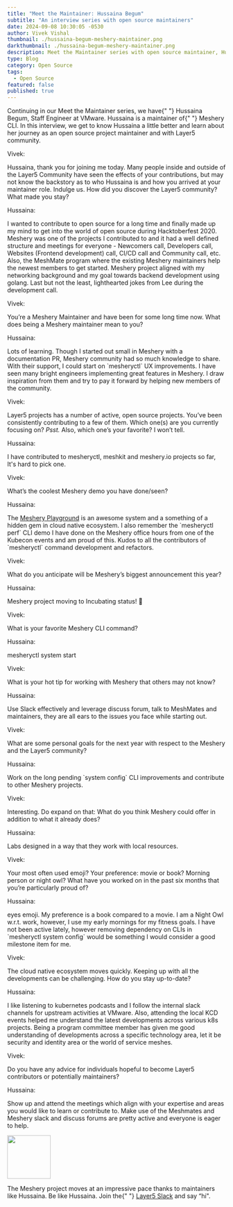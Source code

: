 ```yaml
---
title: "Meet the Maintainer: Hussaina Begum"
subtitle: "An interview series with open source maintainers"
date: 2024-09-08 10:30:05 -0530
author: Vivek Vishal
thumbnail: ./hussaina-begum-meshery-maintainer.png
darkthumbnail: ./hussaina-begum-meshery-maintainer.png
description: Meet the Maintainer series with open source maintainer, Hussaina Begum
type: Blog
category: Open Source
tags:
  - Open Source
featured: false
published: true
---
```



<BlogWrapper>
<MeetTheMaintainer>

<div className="intro">
  <p>
    Continuing in our Meet the Maintainer series, we have{" "}
    <Link to="/community/members/hussaina-begum">Hussaina Begum</Link>, Staff Engineer at VMware. Hussaina
    is a maintainer of{" "}
    <Link to="/cloud-native-management/meshery">Meshery CLI</Link>. In
    this interview, we get to know Hussaina a little better and learn about her
    journey as an open source project maintainer and with Layer5 community.
  </p>
</div>

<div className="interviewer">
  <span>Vivek:</span>
  <p>
    Hussaina, thank you for joining me today. Many people inside and outside of
    the Layer5 Community have seen the effects of your contributions, but may
    not know the backstory as to who Hussaina is and how you arrived at your
    maintainer role. Indulge us. How did you discover the Layer5 community? What
    made you stay?
  </p>
</div>

<div className="interviewee">
  <span>Hussaina:</span>
  <p>
    I wanted to contribute to open source for a long time and finally made up
    my mind to get into the world of open source during Hacktoberfest 2020.
    Meshery was one of the projects I contributed to and it had a well defined
    structure and meetings for everyone - Newcomers call, Developers call,
    Websites (Frontend development) call, CI/CD call and Community call, etc.
    Also, the MeshMate program where the existing Meshery maintainers help the
    newest members to get started. Meshery project aligned with my networking
    background and my goal towards backend development using golang. Last but
    not the least, lighthearted jokes from Lee during the development call.
  </p>
</div>

<div className="interviewer">
  <span>Vivek:</span>
  <p>
    You’re a Meshery Maintainer and have been for some long time now. What does
    being a Meshery maintainer mean to you?
  </p>
</div>

<div className="interviewee">
  <span>Hussaina:</span>
  <p>
    Lots of learning. Though I started out small in Meshery with a
    documentation PR, Meshery community had so much knowledge to share. With
    their support, I could start on `mesheryctl` UX improvements. I have seen many bright engineers implementing great features in Meshery. I draw inspiration from them and try to pay it forward by helping new members of the community.
  </p>
</div>

<div className="interviewer">
  <span>Vivek:</span>
  <p>
    <Link to="/projects">Layer5 projects</Link> has a number of active, open
    source projects. You’ve been consistently contributing to a few of them.
    Which one(s) are you currently focusing on?
    <i>Psst.</i> Also, which one’s your favorite? I won’t tell.
  </p>
</div>

<div className="interviewee">
  <span>Hussaina:</span>
  <p>
    I have contributed to mesheryctl, meshkit and meshery.io projects so far,
    It's hard to pick one.
  </p>
</div>

<div className="interviewer">
  <span>Vivek:</span>
  <p>What’s the coolest Meshery demo you have done/seen?</p>
</div>

<div className="interviewee">
  <span>Hussaina:</span>
  <p>
    The <a href="https://playground.meshery.io">Meshery Playground</a> is an awesome system and a something of a hidden gem in cloud native ecosystem. I also remember the `mesheryctl perf` CLI demo I have done on the Meshery office hours from one of the Kubecon events and am proud of this. Kudos to all the contributors of `mesheryctl` command development and refactors.
  </p>
</div>

<div className="interviewer">
  <span>Vivek:</span>
  <p>
    What do you anticipate will be Meshery’s biggest announcement this year?
  </p>
</div>

<div className="interviewee">
  <span>Hussaina:</span>
  <p>Meshery project moving to Incubating status! 🙂</p>
</div>

<div className="interviewer">
  <span>Vivek:</span>
  <p>What is your favorite Meshery CLI command?</p>
</div>

<div className="interviewee">
  <span>Hussaina:</span>
  <p>mesheryctl system start</p>
</div>

<div className="interviewer">
  <span>Vivek:</span>
  <p>What is your hot tip for working with Meshery that others may not know?</p>
</div>

<div className="interviewee">
  <span>Hussaina:</span>
  <p>
    Use Slack effectively and leverage discuss forum, talk to MeshMates and
    maintainers, they are all ears to the issues you face while starting out.
  </p>
</div>

<div className="interviewer">
  <span>Vivek:</span>
  <p>
    What are some personal goals for the next year with respect to the Meshery
    and the Layer5 community?
  </p>
</div>

<div className="interviewee">
  <span>Hussaina:</span>
  <p>
    Work on the long pending `system config` CLI improvements and contribute to
    other Meshery projects.
  </p>
</div>

<div className="interviewer">
  <span>Vivek:</span>
  <p>
    Interesting. Do expand on that: What do you think Meshery could offer in
    addition to what it already does?
  </p>
</div>

<div className="interviewee">
  <span>Hussaina:</span>
  <p>Labs designed in a way that they work with local resources.</p>
</div>

<div className="interviewer">
  <span>Vivek:</span>
  <p>
    Your most often used emoji? Your preference: movie or book? Morning person
    or night owl? What have you worked on in the past six months that you’re
    particularly proud of?
  </p>
</div>

<div className="interviewee">
  <span>Hussaina:</span>
  <p>
    eyes emoji. My preference is a book compared to a movie. I am a Night Owl
    w.r.t. work, however, I use my early mornings for my fitness goals. I have
    not been active lately, however removing dependency on CLIs in `mesheryctl
    system config` would be something I would consider a good milestone item for
    me.
  </p>
</div>

<div className="interviewer">
  <span>Vivek:</span>
  <p>
    The cloud native ecosystem moves quickly. Keeping up with all the
    developments can be challenging. How do you stay up-to-date?
  </p>
</div>

<div className="interviewee">
  <span>Hussaina:</span>
  <p>
    I like listening to kubernetes podcasts and I follow the internal slack
    channels for upstream activities at VMware. Also, attending the local KCD
    events helped me understand the latest developments across various k8s
    projects. Being a program committee member has given me good understanding
    of developments across a specific technology area, let it be security and
    identity area or the world of service meshes.
  </p>
</div>

<div className="interviewer">
  <span>Vivek:</span>
  <p>
    Do you have any advice for individuals hopeful to become Layer5 contributors
    or potentially maintainers?
  </p>
</div>

<div className="interviewee">
  <span>Hussaina:</span>
  <p>
    Show up and attend the meetings which align with your expertise and areas
    you would like to learn or contribute to. Make use of the Meshmates and
    Meshery slack and discuss forums are pretty active and everyone is eager to
    help.
  </p>
</div>

<div className="note">
  <img src={ForkLift} height="100px" />
  <p>
    The Meshery project moves at an impressive pace thanks to maintainers like
    Hussaina. Be like Hussaina. Join the{" "}
    <a href="https://slack.layer5.io">Layer5 Slack</a> and say “hi".
  </p>
</div>

</MeetTheMaintainer>
</BlogWrapper>
